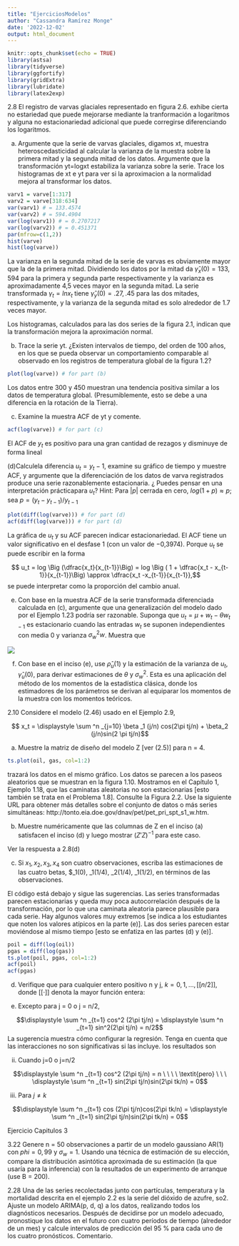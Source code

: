 ```yaml
---
title: "EjerciciosModelos"
author: "Cassandra Ramírez Monge"
date: '2022-12-02'
output: html_document
---
```


```r
knitr::opts_chunk$set(echo = TRUE)
library(astsa)
library(tidyverse)
library(ggfortify)
library(gridExtra)
library(lubridate)
library(latex2exp)
```

2.8 El registro de varvas glaciales representado en figura 2.6. exhibe cierta no estariedad que puede mejorarse mediante la tranformación a logaritmos y alguna no estacionariedad adicional que puede corregirse diferenciando los logaritmos.

(a) Argumente que la serie de varvas glaciales, digamos xt, muestra heteroscedasticidad al calcular la varianza de la muestra sobre la primera mitad y la segunda mitad de los datos. Argumente que la transformación yt=logxt estabiliza la varianza sobre la serie. Trace los histogramas de xt e yt para ver si la aproximacion a la normalidad mejora al transformar los datos. 


```r
varv1 = varve[1:317]
varv2 = varve[318:634]
var(varv1) # = 133.4574
var(varv2) # = 594.4904
var(log(varv1)) # = 0.2707217
var(log(varv2)) # = 0.451371
par(mfrow=c(1,2))
hist(varve)
hist(log(varve))
```



La varianza en la segunda mitad de la serie de varvas es obviamente mayor que la de la primera mitad. Dividiendo los datos por la mitad da $\hat{\gamma} _x(0)= 133, 594$ para la primera y segunda parte respectivamente y la varianza es aproximadamente 4,5 veces mayor en la segunda mitad. La serie transformada $\gamma _t = ln x_t$ tiene $\hat{\gamma} _y(0) = .27, .45$ para las dos mitades, respectivamente, y la varianza de la segunda mitad es solo alrededor de 1.7 veces mayor. 

Los histogramas, calculados para las dos series de la figura 2.1, indican que la transformación mejora la aproximación normal.


(b) Trace la serie yt. ¿Existen intervalos de tiempo, del orden de 100 años, en los que se pueda observar un comportamiento comparable al observado en los registros de temperatura global de la figura 1.2?


```r
plot(log(varve)) # for part (b)

```

Los datos entre 300 y 450 muestran una tendencia positiva similar a los datos de temperatura global. (Presumiblemente, esto se debe a una diferencia en la rotación de la Tierra).

(c) Examine la muestra ACF de yt y comente.

```r
acf(log(varve)) # for part (c)
```

El ACF de $y_t$ es positivo para una gran cantidad de rezagos y disminuye de forma lineal 

(d)Calculela diferencia $u_t = y_t - 1$, examine su gráfico de tiempo y muestre ACF, y argumente que la diferenciación de los datos de varva registrados produce una serie razonablemente estacionaria. ¿ Puedes pensar en una interpretación prácticapara $u_t$? 
Hint: Para $|p|$ cerrada en cero, $log(1+p) \approx p$; sea $p= (y_t - y_{t-1})/ y_{t-1}$

```r
plot(diff(log(varve))) # for part (d)
acf(diff(log(varve))) # for part (d)
```


La gráfica de $u_t$ y su ACF parecen indicar estacionariedad. El ACF tiene un valor significativo en el desfase 1 (con un valor de −0,3974). Porque $u_t$ se puede escribir en la forma

$$ u_t = log \Big (\dfrac{x_t}{x_{t-1}}\Big) = log \Big ( 1 + \dfrac{x_t - x_{t-1}}{x_{t-1}}\Big) \approx \dfrac{x_t -x_{t-1}}{x_{t-1}},$$
se puede interpretar como la proporción del cambio anual.

(e) Con base en la muestra ACF de la serie transformada diferenciada calculada en (c), argumente que una generalización del modelo dado por el Ejemplo 1.23 podría ser razonable. Suponga que $u_t = \mu + w_t − \theta w_{t−1}$ es estacionario cuando las entradas $w_t$ se suponen independientes con media 0 y varianza $\sigma ^2 _w w$. Muestra que 


![](\Users\50684\Documents\GitHub\II-2022\Modelos Lineales\formula1.PNG){width=width height=height}



(f) Con base en el inciso (e), use $\hat{\rho} _u(1)$ y la estimación de la varianza de $u_t, \hat{\gamma} _u(0)$, para derivar estimaciones de $\theta$ y $\sigma ^2 _w$. Esta es una aplicación del método de los momentos de la estadística clásica, donde los estimadores de los parámetros se derivan al equiparar los momentos de la muestra con los momentos teóricos.



2.10 Considere el modelo (2.46) usado en el Ejemplo 2.9,


$$ x_t = \displaystyle \sum ^n _{j=10} \beta _1 (j/n) cos(2\pi tj/n) + \beta_2 (j/n)sin(2 \pi tj/n)$$

(a) Muestre la matriz de diseño del modelo Z [ver (2.5)] para n = 4.


```r
ts.plot(oil, gas, col=1:2) 
```

trazará los datos en el mismo gráfico. Los datos se parecen a los paseos aleatorios que se muestran en la figura 1.10. Mostramos en el Capítulo 1, Ejemplo 1.18, que las caminatas aleatorias no son estacionarias [esto también se trata en el Problema 1.8]. Consulte la Figura 2.2. Use la siguiente URL para obtener más detalles sobre el conjunto de datos o más series simultáneas: http://tonto.eia.doe.gov/dnav/pet/pet_pri_spt_s1_w.htm.


(b) Muestre numéricamente que las columnas de Z en el inciso (a) satisfacen el inciso (d) y luego mostrar $(Z'Z)^{-1}$ para este caso.

Ver la respuesta a 2.8(d)

(c) Si $x_1, x_2, x_3, x_4$ son cuatro observaciones, escriba las estimaciones de las cuatro betas, $\beta _1(0), \bets_1(1/4), \beta_2(1/4), \beta_1(1/2), en términos de las observaciones.

El código está debajo y sigue las sugerencias. Las series transformadas parecen estacionarias y queda muy poca autocorrelación después de la transformación, por lo que una caminata aleatoria parece plausible para cada serie. Hay algunos valores muy extremos [se indica a los estudiantes que noten los valores atípicos en la parte (e)]. Las dos series parecen estar moviéndose al mismo tiempo [esto se enfatiza en las partes (d) y (e)].

```r
poil = diff(log(oil))
pgas = diff(log(gas))
ts.plot(poil, pgas, col=1:2)
acf(poil)
acf(pgas)
```


(d) Verifique que para cualquier entero positivo n y j, $k = 0, 1, . . . , [[n/2]]$, donde $[[·]]$ denota la mayor función entera:

(i) Excepto para j = 0 o j = n/2,
            
$$\displaystyle \sum ^n _{t=1} cos^2 (2\pi tj/n) = \displaystyle \sum ^n _{t=1} sin^2(2\pi tj/n) = n/2$$
La sugerencia muestra cómo configurar la regresión. Tenga en cuenta que las interacciones no son significativas si las incluye. los resultados son

(ii) Cuando j=0 o j=n/2 
          
$$\displaystyle \sum ^n _{t=1} cos^2 (2\pi tj/n) = n \ \ \ \ \textit{pero} \ \ \  \displaystyle \sum ^n _{t=1} sin(2\pi tj/n)sin(2\pi tk/n) = 0$$
            
(iii) Para $j\neq k$

$$\displaystyle \sum ^n _{t=1} cos (2\pi tj/n)cos(2\pi tk/n)  = \displaystyle \sum ^n _{t=1} sin(2\pi tj/n)sin(2\pi tk/n) = 0$$



Ejercicio Capitulos 3

3.22 Genere n = 50 observaciones a partir de un modelo gaussiano AR(1) con $phi = 0,99$ y $\sigma _w = 1$. Usando una técnica de estimación de su elección, compare la distribución asintótica aproximada de su estimación (la que usaría para la inferencia) con la resultados de un experimento de arranque (use B = 200).


2.28 
Una de las series recolectadas junto con partículas, temperatura y la mortalidad descrita en el ejemplo 2.2 es la serie del dióxido de azufre, so2. Ajuste un modelo ARIMA(p, d, q) a los datos, realizando todos los diagnósticos necesarios. Después de decidirse por un modelo adecuado, pronostique los datos en el futuro con cuatro períodos de tiempo (alrededor de un mes) y calcule intervalos de predicción del 95 \% para cada uno de los cuatro pronósticos. Comentario.






